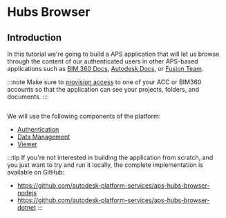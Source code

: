 
# Hubs Browser

## Introduction

In this tutorial we're going to build a APS application that will let us browse through the content
of our authenticated users in other APS-based applications such as [BIM 360 Docs](https://www.autodesk.com/bim-360/construction-document-management-software/),
[Autodesk Docs](https://www.autodesk.com/products/autodesk-docs/overview), or [Fusion Team](https://www.autodesk.com/products/fusion-360/overview).

:::note
Make sure to [provision access](../../01-getting-started/index.mdx#provision-access-in-other-products) to one of your ACC or BIM360 accounts
so that the application can see your projects, folders, and documents.
:::

<Image img={PreviewUrl} />

We will use the following components of the platform:

- [Authentication](https://aps.autodesk.com/en/docs/oauth/v2/developers_guide/overview)
- [Data Management](https://aps.autodesk.com/en/docs/data/v2/developers_guide/overview)
- [Viewer](https://aps.autodesk.com/en/docs/viewer/v7/developers_guide/overview)

:::tip
If you're not interested in building the application from scratch, and you just want to try
and run it locally, the complete implementation is available on GitHub:
- https://github.com/autodesk-platform-services/aps-hubs-browser-nodejs
- https://github.com/autodesk-platform-services/aps-hubs-browser-dotnet
:::
